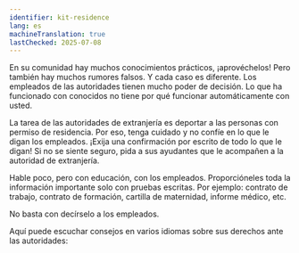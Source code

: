 ```yaml
---
identifier: kit-residence
lang: es
machineTranslation: true
lastChecked: 2025-07-08
---
```


En su comunidad hay muchos conocimientos prácticos, ¡aprovéchelos! 
Pero también hay muchos rumores falsos. Y cada caso es diferente. Los empleados de las autoridades tienen mucho poder de decisión. 
Lo que ha funcionado con conocidos no tiene por qué funcionar automáticamente con usted.

<BlockBox identifier="residence">
    <Block identifier="residence" collection="flyers" />
</BlockBox>

La tarea de las autoridades de extranjería es deportar a las personas con permiso de residencia. 
Por eso, tenga cuidado y no confíe en lo que le digan los empleados. 
¡Exija una confirmación por escrito de todo lo que le digan! Si no se siente seguro, pida a sus ayudantes que le acompañen a la autoridad de extranjería.

Hable poco, pero con educación, con los empleados. Proporcióneles toda la información importante solo con pruebas escritas. Por ejemplo: contrato de trabajo, contrato de formación, cartilla de maternidad, informe médico, etc.

No basta con decírselo a los empleados.

Aquí puede escuchar consejos en varios idiomas sobre sus derechos ante las autoridades:

<ExternalShortLink identifier="sfr_audio" />
